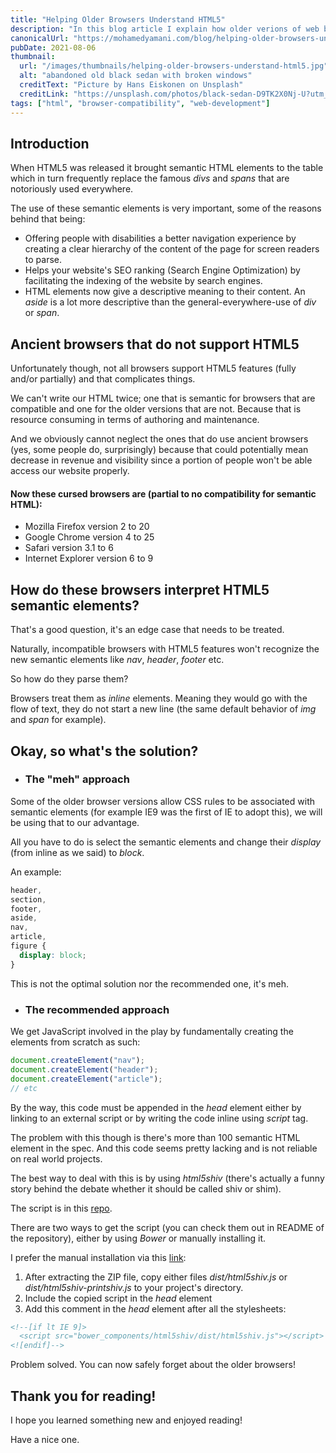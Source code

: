 ```yaml
---
title: "Helping Older Browsers Understand HTML5"
description: "In this blog article I explain how older verions of web browsers interpret unknown HTML5 elements, how to help them with that, and the recommended approach to that."
canonicalUrl: "https://mohamedyamani.com/blog/helping-older-browsers-understand-html5/"
pubDate: 2021-08-06
thumbnail:
  url: "/images/thumbnails/helping-older-browsers-understand-html5.jpg"
  alt: "abandoned old black sedan with broken windows"
  creditText: "Picture by Hans Eiskonen on Unsplash"
  creditLink: "https://unsplash.com/photos/black-sedan-D9TK2X0Nj-U?utm_medium=referral&utm_source=mohamedyamani.com"
tags: ["html", "browser-compatibility", "web-development"]
---
```


## Introduction

When HTML5 was released it brought semantic HTML elements to the table which in turn frequently replace the famous _divs_ and _spans_ that are notoriously used everywhere.

The use of these semantic elements is very important, some of the reasons behind that being:

- Offering people with disabilities a better navigation experience by creating a clear hierarchy of the content of the page for screen readers to parse.
- Helps your website's SEO ranking (Search Engine Optimization) by facilitating the indexing of the website by search engines.
- HTML elements now give a descriptive meaning to their content. An _aside_ is a lot more descriptive than the general-everywhere-use of _div_ or _span_.

## Ancient browsers that do not support HTML5

Unfortunately though, not all browsers support HTML5 features (fully and/or partially) and that complicates things.

We can't write our HTML twice; one that is semantic for browsers that are compatible and one for the older versions that are not. Because that is resource consuming in terms of authoring and maintenance.

And we obviously cannot neglect the ones that do use ancient browsers (yes, some people do, surprisingly) because that could potentially mean decrease in revenue and visibility since a portion of people won't be able access our website properly.

#### Now these cursed browsers are (partial to no compatibility for semantic HTML):

- Mozilla Firefox version 2 to 20
- Google Chrome version 4 to 25
- Safari version 3.1 to 6
- Internet Explorer version 6 to 9

## How do these browsers interpret HTML5 semantic elements?

That's a good question, it's an edge case that needs to be treated.

Naturally, incompatible browsers with HTML5 features won't recognize the new semantic elements like _nav_, _header_, _footer_ etc.

So how do they parse them?

Browsers treat them as _inline_ elements. Meaning they would go with the flow of text, they do not start a new line (the same default behavior of _img_ and _span_ for example).

## Okay, so what's the solution?

- ### The "meh" approach

Some of the older browser versions allow CSS rules to be associated with semantic elements (for example IE9 was the first of IE to adopt this), we will be using that to our advantage.

All you have to do is select the semantic elements and change their _display_ (from inline as we said) to _block_.

An example:

```css
header,
section,
footer,
aside,
nav,
article,
figure {
  display: block;
}
```

This is not the optimal solution nor the recommended one, it's meh.

- ### The recommended approach

We get JavaScript involved in the play by fundamentally creating the elements from scratch as such:

```javascript
document.createElement("nav");
document.createElement("header");
document.createElement("article");
// etc
```

By the way, this code must be appended in the _head_ element either by linking to an external script or by writing the code inline using _script_ tag.

The problem with this though is there's more than 100 semantic HTML element in the spec. And this code seems pretty lacking and is not reliable on real world projects.

The best way to deal with this is by using _html5shiv_ (there's actually a funny story behind the debate whether it should be called shiv or shim).

The script is in this [repo](https://github.com/aFarkas/html5shiv).

There are two ways to get the script (you can check them out in README of the repository), either by using _Bower_ or manually installing it.

I prefer the manual installation via this [link](https://github.com/aFarkas/html5shiv/archive/master.zip):

1. After extracting the ZIP file, copy either files _dist/html5shiv.js_ or _dist/html5shiv-printshiv.js_ to your project's directory.
2. Include the copied script in the _head_ element
3. Add this comment in the _head_ element after all the stylesheets:

```html
<!--[if lt IE 9]>
  <script src="bower_components/html5shiv/dist/html5shiv.js"></script>
<![endif]-->
```

Problem solved. You can now safely forget about the older browsers!

## Thank you for reading!

I hope you learned something new and enjoyed reading!

Have a nice one.
